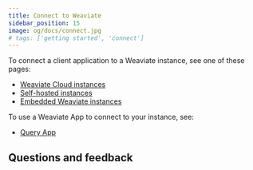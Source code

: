 ```yaml
---
title: Connect to Weaviate
sidebar_position: 15
image: og/docs/connect.jpg
# tags: ['getting started', 'connect']
---
```


To connect a client application to a Weaviate instance, see one of these pages:

- [Weaviate Cloud instances](./connect_cloud)
- [Self-hosted instances](./connect)
- [Embedded Weaviate instances](.connect_embedded)

To use a Weaviate App to connect to your instance, see:

- [Query App](./connect_query)

## Questions and feedback


<DocsFeedback/>
